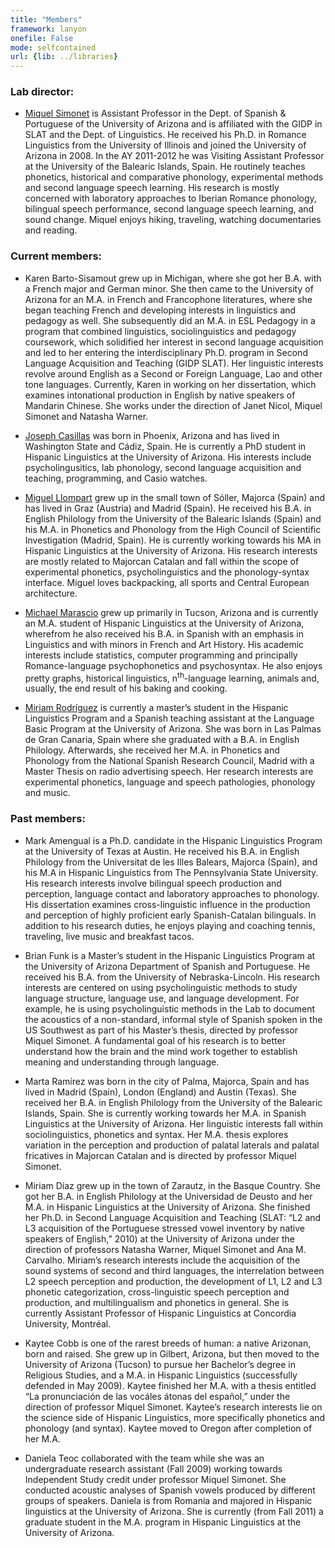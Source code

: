 ```yaml
---
title: "Members"
framework: lanyon
onefile: False
mode: selfcontained
url: {lib: ../libraries}
---
```



### Lab director:

- <a href="https://sites.google.com/site/miquelsimonet/Home" target="_blank">Miquel Simonet</a> is Assistant Professor in the Dept. of Spanish & Portuguese of the University of Arizona and is affiliated with the GIDP in SLAT and the Dept. of Linguistics. He received his Ph.D. in Romance Linguistics from the University of Illinois and joined the University of Arizona in 2008. In the AY 2011-2012 he was Visiting Assistant Professor at the University of the Balearic Islands, Spain. He routinely teaches phonetics, historical and comparative phonology, experimental methods and second language speech learning. His research is mostly concerned with laboratory approaches to Iberian Romance phonology, bilingual speech performance, second language speech learning, and sound change. Miquel enjoys hiking, traveling, watching documentaries and reading.

### Current members:

- Karen Barto-Sisamout grew up in Michigan, where she got her B.A. with a French major and German minor. She then came to the University of Arizona for an M.A. in French and Francophone literatures, where she began teaching French and developing interests in linguistics and pedagogy as well. She subsequently did an M.A. in ESL Pedagogy in a program that combined linguistics, sociolinguistics and pedagogy coursework, which solidified her interest in second language acquisition and led to her entering the interdisciplinary Ph.D. program in Second Language Acquisition and Teaching (GIDP SLAT). Her linguistic interests revolve around English as a Second or Foreign Language, Lao and other tone languages. Currently, Karen in working on her dissertation, which examines intonational production in English by native speakers of Mandarin Chinese. She works under the direction of Janet Nicol, Miquel Simonet and Natasha Warner.

- <a href="http://www.jvcasillas.com" target="_blank">Joseph Casillas</a> was born in Phoenix, Arizona and has lived in Washington State and Cádiz, Spain. He is currently a PhD student in Hispanic Linguistics at the University of Arizona. His interests include psycholingusitics, lab phonology, second language acquisition and teaching, programming, and Casio watches.


- <a href="http://www.u.arizona.edu/~mllompart" target="_blank">Miguel Llompart</a> grew up in the small town of Sóller, Majorca (Spain) and has lived in Graz (Austria) and Madrid (Spain). He received his B.A. in English Philology from the University of the Balearic Islands (Spain) and his M.A. in Phonetics and Phonology from the High Council of Scientific Investigation (Madrid, Spain). He is currently working towards his MA in Hispanic Linguistics at the University of Arizona. His research interests are mostly related to Majorcan Catalan and fall within the scope of experimental phonetics, psycholinguistics and the phonology-syntax interface. Miguel loves backpacking, all sports and Central European architecture.

- <a href="http://www.mmarascio.com" target="_blank">Michael Marascio</a> grew up primarily in Tucson, Arizona and is currently an M.A. student of Hispanic Linguistics at the University of Arizona, wherefrom he also received his B.A. in Spanish with an emphasis in Linguistics and with minors in French and Art History. His academic interests include statistics, computer programming and principally Romance-language psychophonetics and psychosyntax. He also enjoys pretty graphs, historical linguistics, n<sup>th</sup>-language learning, animals and, usually, the end result of his baking and cooking.

- <a href="http://mrodriguezg.weebly.com" target="_blank">Miriam Rodríguez</a> is currently a master’s student in the Hispanic Linguistics Program and a Spanish teaching assistant at the Language Basic Program at the University of Arizona. She was born in Las Palmas de Gran Canaria, Spain where she graduated with a B.A. in English Philology. Afterwards, she received her M.A. in Phonetics and Phonology from the National Spanish Research Council, Madrid with a Master Thesis on radio advertising speech. Her research interests are experimental phonetics, language and speech pathologies, phonology and music.

### Past members:

- Mark Amengual is a Ph.D. candidate in the Hispanic Linguistics Program at the University of Texas at Austin. He received his B.A. in English Philology from the Universitat de les Illes Balears, Majorca (Spain), and his M.A in Hispanic Linguistics from The Pennsylvania State University. His research interests involve bilingual speech production and perception, language contact and laboratory approaches to phonology. His dissertation examines cross-linguistic influence in the production and perception of highly proficient early Spanish-Catalan bilinguals. In addition to his research duties, he enjoys playing and coaching tennis, traveling, live music and breakfast tacos.

- Brian Funk is a Master’s student in the Hispanic Linguistics Program at the University of Arizona Department of Spanish and Portuguese. He received his B.A. from the University of Nebraska-Lincoln. His research interests are centered on using psycholinguistic methods to study language structure, language use, and language development. For example, he is using psycholinguistic methods in the Lab to document the acoustics of a non-standard, informal style of Spanish spoken in the US Southwest as part of his Master’s thesis, directed by professor Miquel Simonet. A fundamental goal of his research is to better understand how the brain and the mind work together to establish meaning and understanding through language.

- Marta Ramírez was born in the city of Palma, Majorca, Spain and has lived in Madrid (Spain), London (England) and Austin (Texas). She received her B.A. in English Philology from the University of the Balearic Islands, Spain. She is currently working towards her M.A. in Spanish Linguistics at the University of Arizona. Her linguistic interests fall within sociolinguistics, phonetics and syntax. Her M.A. thesis explores variation in the perception and production of palatal laterals and palatal fricatives in Majorcan Catalan and is directed by professor Miquel Simonet.

- Miriam Díaz grew up in the town of Zarautz, in the Basque Country. She got her B.A. in English Philology at the Universidad de Deusto and her M.A. in Hispanic Linguistics at the University of Arizona. She finished her Ph.D. in Second Language Acquisition and Teaching (SLAT: "L2 and L3 acquisition of the Portuguese stressed vowel inventory by native speakers of English," 2010) at the University of Arizona under the direction of professors Natasha Warner, Miquel Simonet and Ana M. Carvalho. Miriam's research interests include the acquisition of the sound systems of second and third languages, the interrelation between L2 speech perception and production, the development of L1, L2 and L3 phonetic categorization, cross-linguistic speech perception and production, and multilingualism and phonetics in general. She is currently Assistant Professor of Hispanic Linguistics at Concordia University, Montréal.

- Kaytee Cobb is one of the rarest breeds of human: a native Arizonan, born and raised. She grew up in Gilbert, Arizona, but then moved to the University of Arizona (Tucson) to pursue her Bachelor’s degree in Religious Studies, and a M.A. in Hispanic Linguistics (successfully defended in May 2009). Kaytee finished her M.A. with a thesis entitled "La pronunciación de las vocáles átonas del español," under the direction of professor Miquel Simonet. Kaytee’s research interests lie on the science side of Hispanic Linguistics, more specifically phonetics and phonology (and syntax). Kaytee moved to Oregon after completion of her M.A.

- Daniela Teoc collaborated with the team while she was an undergraduate research assistant (Fall 2009) working towards Independent Study credit under professor Miquel Simonet. She conducted acoustic analyses of Spanish vowels produced by different groups of speakers. Daniela is from Romania and majored in Hispanic linguistics at the University of Arizona. She is currently (from Fall 2011) a graduate student in the M.A. program in Hispanic Linguistics at the University of Arizona.

<style>
  .lead {
    margin-bottom: 20px;
    font-size: 1.1rem;
    font-weight: 200;
    line-height: 1.4;
    text-align: justify;
  }
</style>
